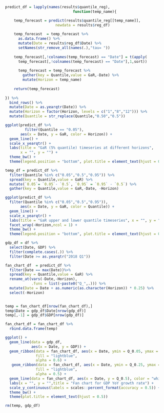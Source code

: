 
```r

predict_df = lapply(names(results$quantile_reg),
                               function(temp_name){

    temp_forecast = predict(results$quantile_reg[[temp_name]],
                       newdata = results$reg_df)
    
    temp_forecast  = temp_forecast %>% 
      as.data.frame() %>% 
      mutate(Date = results$reg_df$Date) %>% 
      setNames(str_remove_all(names(.),"tau= "))
    
    temp_forecast[,!colnames(temp_forecast) == "Date"] = t(apply(
      temp_forecast[,!colnames(temp_forecast) == "Date"],1,sort))
    
      temp_forecast = temp_forecast %>% 
        gather(key = Quantile,value = GaR,-Date) %>% 
        mutate(Horizon = temp_name)
    
    return(temp_forecast)
  
}) %>% 
  bind_rows() %>% 
  mutate(Date = as.yearqtr(Date)) %>% 
  mutate(Horizon = factor(Horizon, levels = c("1","8","12"))) %>% 
  mutate(Quantile = str_replace(Quantile,"0.50","0.5"))

```


```r

ggplot(predict_df %>% 
         filter(Quantile == "0.05"),
       aes(x = Date, y = GaR, color = Horizon)) + 
  geom_line() + 
  scale_x_yearqtr() + 
  labs(title = "GaR (5% quantile) timeseries at different horizons",
       x = "", y = "") + 
  theme_bw() + 
  theme(legend.position = "bottom", plot.title = element_text(hjust = 0.5))

```


```r

temp_df = predict_df %>% 
  filter(Quantile %in% c("0.05","0.5","0.95")) %>% 
  spread(key = Quantile,value = GaR) %>% 
  mutate(`0.05`= `0.05`- `0.5`, `0.95` = `0.95` - `0.5`) %>% 
  gather(key = Quantile,value = GaR,-Date, -Horizon)

ggplot(predict_df %>% 
  filter(Quantile %in% c("0.05","0.5","0.95")),
       aes(x = Date, y = GaR, color = Quantile)) + 
  geom_line() + 
  scale_x_yearqtr() + 
  labs(title = "GaR upper and lower quantile timeseries", x = "", y = "") + 
  facet_wrap(~Horizon,ncol = 1) + 
  theme_bw() + 
  theme(legend.position = "bottom", plot.title = element_text(hjust = 0.5))

```


```r

gdp_df = df %>% 
  select(Date, GDP) %>% 
  filter(complete.cases(.)) %>% 
  filter(Date >= as.yearqtr("2018 Q1"))

fan_chart_df  = predict_df %>% 
  filter(Date == max(Date))%>% 
  spread(key = Quantile,value = GaR) %>% 
  rename_at(vars(-Date,-Horizon),
            .funs = list(~paste0("Q_",.))) %>% 
  mutate(Date = Date + as.numeric(as.character(Horizon)) * 0.25) %>% 
  select(-Horizon)
 

temp = fan_chart_df[nrow(fan_chart_df),]
temp$Date = gdp_df$Date[nrow(gdp_df)]
temp[,-1] = gdp_df$GDP[nrow(gdp_df)]

fan_chart_df = fan_chart_df %>% 
  rbind.data.frame(temp)

ggplot() +
  geom_line(data = gdp_df,
            aes(x = Date, y = GDP)) +
  geom_ribbon(data = fan_chart_df, aes(x = Date, ymin = Q_0.05, ymax = Q_0.95),
              fill = "lightblue",
              alpha = 0.6) +
   geom_ribbon(data = fan_chart_df, aes(x = Date, ymin = Q_0.25, ymax = Q_0.75),
              fill = "lightblue",
              alpha = 0.5) +
  geom_line(data = fan_chart_df, aes(x = Date, y = Q_0.5), color = "white") +
  labs(x = "", y = "",title = "Fan chart for GDP YoY growth rate") +
  scale_y_continuous(labels = scales::percent_format(accuracy = 0.5)) +
  theme_bw() +
  theme(plot.title = element_text(hjust = 0.5))

rm(temp, gdp_df)


```

